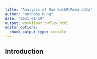 ```yaml
---
title: "Analysis of Raw bulkRNAseq data"
author: "Anthony Hung"
date: "2021-01-19"
output: workflowr::wflow_html
editor_options:
  chunk_output_type: console
---
```


## Introduction

```r

```


